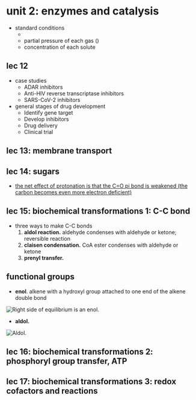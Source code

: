 # unit 2: enzymes and catalysis

- standard conditions
    - <C chem="\pu{298 K}" />
    - partial pressure of each gas <C chem="\pu{1 atm}" /> (<C chem="\pu{101.325 kPa}" />)
    - concentration of each solute <C chem="\pu{1 M}" />

## lec 12
- case studies
    - ADAR inhibitors
    - Anti-HIV reverse transcriptase inhibitors
    - SARS-CoV-2 inhibitors
- general stages of drug development
    - Identify gene target
    - Develop inhibitors
    - Drug delivery
    - Clinical trial

## lec 13: membrane transport

## lec 14: sugars
- [the net effect of protonation is that the C=O pi bond is weakened (the carbon becomes even more electron deficient)](http://www.masterorganicchemistry.com/2010/04/21/the-power-of-acid-catalysis/)

## lec 15: biochemical transformations 1: C-C bond

- three ways to make C-C bonds
    1. **aldol reaction.** aldehyde condenses with aldehyde or ketone; reversible reaction
    2. **claisen condensation.** CoA ester condenses with aldehyde or ketone
    3. **prenyl transfer.**

## functional groups

- **enol**. alkene with a hydroxyl group attached to one end of the alkene double bond

![Right side of equilibrium is an enol.](./assets/acetone-enolization.png)

- **aldol.**

![Aldol.](./assets/aldol.png)

## lec 16: biochemical transformations 2: phosphoryl group transfer, ATP

## lec 17: biochemical transformations 3: redox cofactors and reactions